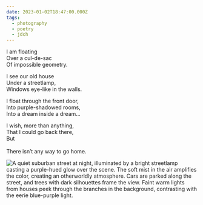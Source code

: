 ```yaml
---
date: 2023-01-02T18:47:00.000Z
tags:
  - photography
  - poetry
  - jdch
---
```

I am floating<br/>
Over a cul-de-sac<br/>
Of impossible geometry.<br/>

I see our old house<br/>
Under a streetlamp,<br/>
Windows eye-like in the walls.<br/>

I float through the front door,<br/>
Into purple-shadowed rooms,<br/>
Into a dream inside a dream...<br/>

I wish, more than anything,<br/>
That I could go back there,<br/>
But<br/><br/>
There isn’t any way to go home.

![A quiet suburban street at night, illuminated by a bright streetlamp casting a purple-hued glow over the scene. The soft mist in the air amplifies the color, creating an otherworldly atmosphere. Cars are parked along the street, and trees with dark silhouettes frame the view. Faint warm lights from houses peek through the branches in the background, contrasting with the eerie blue-purple light.](../../assets/photos/20230102-IMG_4639.jpg)

